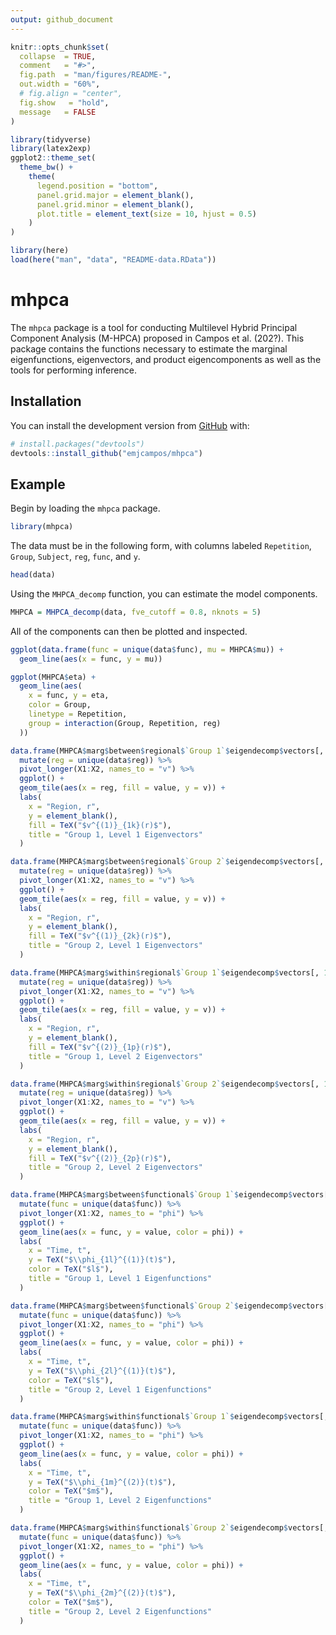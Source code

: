 ```yaml
---
output: github_document
---
```


<!-- README.md is generated from README.Rmd. Please edit that file -->

```r
knitr::opts_chunk$set(
  collapse  = TRUE,
  comment   = "#>",
  fig.path  = "man/figures/README-",
  out.width = "60%", 
  # fig.align = "center", 
  fig.show   = "hold", 
  message   = FALSE
)

library(tidyverse)
library(latex2exp)
ggplot2::theme_set(
  theme_bw() + 
    theme(
      legend.position = "bottom", 
      panel.grid.major = element_blank(), 
      panel.grid.minor = element_blank(), 
      plot.title = element_text(size = 10, hjust = 0.5)
    )
)

library(here) 
load(here("man", "data", "README-data.RData"))
```

# mhpca

<!-- badges: start -->
<!-- badges: end -->

The `mhpca` package is a tool for conducting Multilevel Hybrid Principal Component Analysis (M-HPCA) proposed in Campos et al. (202?). This package contains the functions necessary to estimate the marginal eigenfunctions, eigenvectors, and product eigencomponents as well as the tools for performing inference.

## Installation

You can install the development version from [GitHub](https://github.com/) with:

``` r
# install.packages("devtools")
devtools::install_github("emjcampos/mhpca")
```
## Example

Begin by loading the `mhpca` package. 

```r
library(mhpca) 
```

The data must be in the following form, with columns labeled `Repetition`, `Group`, `Subject`, `reg`, `func`, and `y`.
```r
head(data)
```

Using the `MHPCA_decomp` function, you can estimate the model components.
```r
MHPCA = MHPCA_decomp(data, fve_cutoff = 0.8, nknots = 5)
```

All of the components can then be plotted and inspected. 
```r
ggplot(data.frame(func = unique(data$func), mu = MHPCA$mu)) + 
  geom_line(aes(x = func, y = mu))
```
```r
ggplot(MHPCA$eta) + 
  geom_line(aes(
    x = func, y = eta, 
    color = Group, 
    linetype = Repetition, 
    group = interaction(Group, Repetition, reg)
  ))
```


```r
data.frame(MHPCA$marg$between$regional$`Group 1`$eigendecomp$vectors[, 1:2]) %>% 
  mutate(reg = unique(data$reg)) %>% 
  pivot_longer(X1:X2, names_to = "v") %>% 
  ggplot() + 
  geom_tile(aes(x = reg, fill = value, y = v)) + 
  labs(
    x = "Region, r", 
    y = element_blank(), 
    fill = TeX("$v^{(1)}_{1k}(r)$"), 
    title = "Group 1, Level 1 Eigenvectors"
  )

data.frame(MHPCA$marg$between$regional$`Group 2`$eigendecomp$vectors[, 1:2]) %>% 
  mutate(reg = unique(data$reg)) %>% 
  pivot_longer(X1:X2, names_to = "v") %>% 
  ggplot() + 
  geom_tile(aes(x = reg, fill = value, y = v)) + 
  labs(
    x = "Region, r", 
    y = element_blank(), 
    fill = TeX("$v^{(1)}_{2k}(r)$"), 
    title = "Group 2, Level 1 Eigenvectors"
  )
```

```r
data.frame(MHPCA$marg$within$regional$`Group 1`$eigendecomp$vectors[, 1:2]) %>% 
  mutate(reg = unique(data$reg)) %>% 
  pivot_longer(X1:X2, names_to = "v") %>% 
  ggplot() + 
  geom_tile(aes(x = reg, fill = value, y = v)) + 
  labs(
    x = "Region, r", 
    y = element_blank(), 
    fill = TeX("$v^{(2)}_{1p}(r)$"), 
    title = "Group 1, Level 2 Eigenvectors"
  )

data.frame(MHPCA$marg$within$regional$`Group 2`$eigendecomp$vectors[, 1:2]) %>% 
  mutate(reg = unique(data$reg)) %>% 
  pivot_longer(X1:X2, names_to = "v") %>% 
  ggplot() + 
  geom_tile(aes(x = reg, fill = value, y = v)) + 
  labs(
    x = "Region, r", 
    y = element_blank(), 
    fill = TeX("$v^{(2)}_{2p}(r)$"), 
    title = "Group 2, Level 2 Eigenvectors"
  )
```



```r
data.frame(MHPCA$marg$between$functional$`Group 1`$eigendecomp$vectors[, 1:2]) %>% 
  mutate(func = unique(data$func)) %>% 
  pivot_longer(X1:X2, names_to = "phi") %>% 
  ggplot() + 
  geom_line(aes(x = func, y = value, color = phi)) + 
  labs(
    x = "Time, t", 
    y = TeX("$\\phi_{1l}^{(1)}(t)$"), 
    color = TeX("$l$"), 
    title = "Group 1, Level 1 Eigenfunctions"
  )

data.frame(MHPCA$marg$between$functional$`Group 2`$eigendecomp$vectors[, 1:2]) %>% 
  mutate(func = unique(data$func)) %>% 
  pivot_longer(X1:X2, names_to = "phi") %>% 
  ggplot() + 
  geom_line(aes(x = func, y = value, color = phi)) + 
  labs(
    x = "Time, t", 
    y = TeX("$\\phi_{2l}^{(1)}(t)$"), 
    color = TeX("$l$"),
    title = "Group 2, Level 1 Eigenfunctions"
  )
```

```r
data.frame(MHPCA$marg$within$functional$`Group 1`$eigendecomp$vectors[, 1:2]) %>% 
  mutate(func = unique(data$func)) %>% 
  pivot_longer(X1:X2, names_to = "phi") %>% 
  ggplot() + 
  geom_line(aes(x = func, y = value, color = phi)) + 
  labs(
    x = "Time, t", 
    y = TeX("$\\phi_{1m}^{(2)}(t)$"), 
    color = TeX("$m$"),
    title = "Group 1, Level 2 Eigenfunctions"
  )

data.frame(MHPCA$marg$within$functional$`Group 2`$eigendecomp$vectors[, 1:2]) %>% 
  mutate(func = unique(data$func)) %>% 
  pivot_longer(X1:X2, names_to = "phi") %>% 
  ggplot() + 
  geom_line(aes(x = func, y = value, color = phi)) +
  labs(
    x = "Time, t", 
    y = TeX("$\\phi_{2m}^{(2)}(t)$"), 
    color = TeX("$m$"),
    title = "Group 2, Level 2 Eigenfunctions"
  )
```

